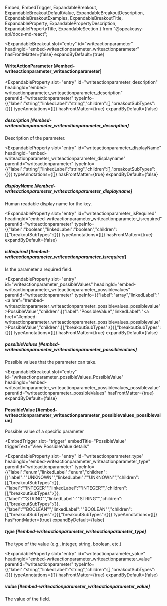   Embed,
  EmbedTrigger,
  ExpandableBreakout,
  ExpandableBreakoutDefaultValue,
  ExpandableBreakoutDescription,
  ExpandableBreakoutExamples,
  ExpandableBreakoutTitle,
  ExpandableProperty,
  ExpandablePropertyDescription,
  ExpandablePropertyTitle,
  ExpandableSection
} from "@speakeasy-api/docs-md-react";

<ExpandableSection>

<ExpandableBreakout
  slot="entry"
  id="writeactionparameter"
  headingId="embed-writeactionparameter_writeactionparameter"
  hasFrontMatter={false}
  expandByDefault={true}
>

<ExpandableBreakoutTitle slot="title">

#### WriteActionParameter [#embed-writeactionparameter_writeactionparameter]

</ExpandableBreakoutTitle>

<ExpandableBreakoutDescription slot="description">

</ExpandableBreakoutDescription>

<ExpandableBreakoutExamples slot="examples">

</ExpandableBreakoutExamples>

<ExpandableBreakoutDefaultValue slot="defaultValue">

</ExpandableBreakoutDefaultValue>

</ExpandableBreakout>

<ExpandableProperty
  slot="entry"
  id="writeactionparameter_description"
  headingId="embed-writeactionparameter_writeactionparameter_description"
  parentId="writeactionparameter"
  typeInfo={{"label":"string","linkedLabel":"string","children":[],"breakoutSubTypes":{}}}
  typeAnnotations={[]}
  hasFrontMatter={true}
  expandByDefault={false}
>

<ExpandablePropertyTitle slot="title">

##### description [#embed-writeactionparameter_writeactionparameter_description]

</ExpandablePropertyTitle>

<ExpandablePropertyDescription slot="description">

Description of the parameter.

</ExpandablePropertyDescription>

</ExpandableProperty>

<ExpandableProperty
  slot="entry"
  id="writeactionparameter_displayName"
  headingId="embed-writeactionparameter_writeactionparameter_displayname"
  parentId="writeactionparameter"
  typeInfo={{"label":"string","linkedLabel":"string","children":[],"breakoutSubTypes":{}}}
  typeAnnotations={[]}
  hasFrontMatter={true}
  expandByDefault={false}
>

<ExpandablePropertyTitle slot="title">

##### displayName [#embed-writeactionparameter_writeactionparameter_displayname]

</ExpandablePropertyTitle>

<ExpandablePropertyDescription slot="description">

Human readable display name for the key.

</ExpandablePropertyDescription>

</ExpandableProperty>

<ExpandableProperty
  slot="entry"
  id="writeactionparameter_isRequired"
  headingId="embed-writeactionparameter_writeactionparameter_isrequired"
  parentId="writeactionparameter"
  typeInfo={{"label":"boolean","linkedLabel":"boolean","children":[],"breakoutSubTypes":{}}}
  typeAnnotations={[]}
  hasFrontMatter={true}
  expandByDefault={false}
>

<ExpandablePropertyTitle slot="title">

##### isRequired [#embed-writeactionparameter_writeactionparameter_isrequired]

</ExpandablePropertyTitle>

<ExpandablePropertyDescription slot="description">

Is the parameter a required field.

</ExpandablePropertyDescription>

</ExpandableProperty>

<ExpandableProperty
  slot="entry"
  id="writeactionparameter_possibleValues"
  headingId="embed-writeactionparameter_writeactionparameter_possiblevalues"
  parentId="writeactionparameter"
  typeInfo={{"label":"array","linkedLabel":"<a href=\"#embed-writeactionparameter_writeactionparameter_possiblevalues_possiblevalue\">PossibleValue</a>","children":[{"label":"PossibleValue","linkedLabel":"<a href=\"#embed-writeactionparameter_writeactionparameter_possiblevalues_possiblevalue\">PossibleValue</a>","children":[],"breakoutSubTypes":{}}],"breakoutSubTypes":{}}}
  typeAnnotations={[]}
  hasFrontMatter={true}
  expandByDefault={false}
>

<ExpandablePropertyTitle slot="title">

##### possibleValues [#embed-writeactionparameter_writeactionparameter_possiblevalues]

</ExpandablePropertyTitle>

<ExpandablePropertyDescription slot="description">

Possible values that the parameter can take.

</ExpandablePropertyDescription>

</ExpandableProperty>

<ExpandableBreakout
  slot="entry"
  id="writeactionparameter_possibleValues_PossibleValue"
  headingId="embed-writeactionparameter_writeactionparameter_possiblevalues_possiblevalue"
  parentId="writeactionparameter_possibleValues"
  hasFrontMatter={true}
  expandByDefault={false}
>

<ExpandableBreakoutTitle slot="title">

#### PossibleValue [#embed-writeactionparameter_writeactionparameter_possiblevalues_possiblevalue]

</ExpandableBreakoutTitle>

<ExpandableBreakoutDescription slot="description">

Possible value of a specific parameter

</ExpandableBreakoutDescription>

<ExpandableBreakoutExamples slot="examples">

</ExpandableBreakoutExamples>

<ExpandableBreakoutDefaultValue slot="defaultValue">

</ExpandableBreakoutDefaultValue>

<Embed slot="embed">

<EmbedTrigger
  slot="trigger"
  embedTitle="PossibleValue"
  triggerText="View PossibleValue details"
>

<Embedpossiblevalue />

</EmbedTrigger>

</Embed>

</ExpandableBreakout>

<ExpandableProperty
  slot="entry"
  id="writeactionparameter_type"
  headingId="embed-writeactionparameter_writeactionparameter_type"
  parentId="writeactionparameter"
  typeInfo={{"label":"enum","linkedLabel":"enum","children":[{"label":"\"UNKNOWN\"","linkedLabel":"\"UNKNOWN\"","children":[],"breakoutSubTypes":{}},{"label":"\"INTEGER\"","linkedLabel":"\"INTEGER\"","children":[],"breakoutSubTypes":{}},{"label":"\"STRING\"","linkedLabel":"\"STRING\"","children":[],"breakoutSubTypes":{}},{"label":"\"BOOLEAN\"","linkedLabel":"\"BOOLEAN\"","children":[],"breakoutSubTypes":{}}],"breakoutSubTypes":{}}}
  typeAnnotations={[]}
  hasFrontMatter={true}
  expandByDefault={false}
>

<ExpandablePropertyTitle slot="title">

##### type [#embed-writeactionparameter_writeactionparameter_type]

</ExpandablePropertyTitle>

<ExpandablePropertyDescription slot="description">

The type of the value (e.g., integer, string, boolean, etc.)

</ExpandablePropertyDescription>

</ExpandableProperty>

<ExpandableProperty
  slot="entry"
  id="writeactionparameter_value"
  headingId="embed-writeactionparameter_writeactionparameter_value"
  parentId="writeactionparameter"
  typeInfo={{"label":"string","linkedLabel":"string","children":[],"breakoutSubTypes":{}}}
  typeAnnotations={[]}
  hasFrontMatter={true}
  expandByDefault={false}
>

<ExpandablePropertyTitle slot="title">

##### value [#embed-writeactionparameter_writeactionparameter_value]

</ExpandablePropertyTitle>

<ExpandablePropertyDescription slot="description">

The value of the field.

</ExpandablePropertyDescription>

</ExpandableProperty>

</ExpandableSection>